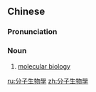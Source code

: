 {{also|分子生物学}}
==Chinese==
{{zh-forms|s=分子生物学|type=23}}

===Pronunciation===
{{zh-pron
|m=fēnzǐ shēngwùxué
|c=fan1 zi2 sang1 mat6 hok6
|cat=n
}}

===Noun===
{{zh-noun}}

# {{label|zh|biology|biochemistry|genetics}} [[molecular biology]]

[[ru:分子生物學]]
[[zh:分子生物學]]